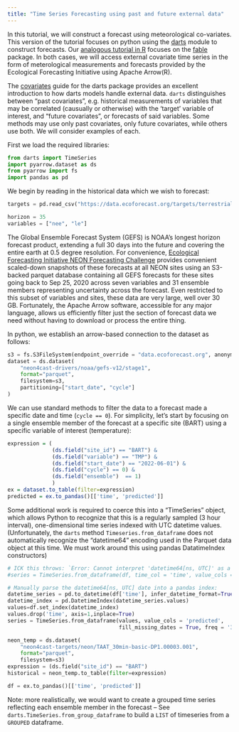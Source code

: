 ```yaml
---
title: "Time Series Forecasting using past and future external data"
---
```



In this tutorial, we will construct a forecast using meteorological co-variates.
This version of the tutorial focuses on python using the [darts](https://unit8co.github.io/darts) module to construct forecasts. Our [analogous tutorial in R]() focuses on the [fable](https://fable.tidyverts.org/) package.  In both cases, we will access external covariate time series in the form of meterological measurements and forecasts provided by the Ecological Forecasting Initiative using Apache Arrow(R). 


The [covariates](https://unit8co.github.io/darts/userguide/covariates.html) guide for the darts package provides an excellent introduction to how darts models handle external data. 
`darts` distinguishes between "past covariates", e.g. historical measurements of variables that may be correlated (causually or otherwise) with the 'target' variable of interest, and "future covariates", or forecasts of said variables. Some methods may use only past covariates, only future covariates, while others use both.  We will consider examples of each.


First we load the required libraries:

```python
from darts import TimeSeries
import pyarrow.dataset as ds
from pyarrow import fs
import pandas as pd

```


We begin by reading in the historical data which we wish to forecast:

```python
targets = pd.read_csv("https://data.ecoforecast.org/targets/terrestrial_daily/terrestrial_daily-targets.csv.gz")
```



```python
horizon = 35
variables = ["nee", "le"]
```




The Global Ensemble Forecast System (GEFS) is NOAA's longest horizon forecast product, extending a full 30 days into the future and covering the entire earth at 0.5 degree resolution. 
For convenience, [Ecological Forecasting Initiative NEON Forecasting Challenge](https://projects.ecoforecast.org/neon4cast-docs) provides convenient scaled-down snapshots of these forecasts at all NEON sites using an S3-backed parquet database containing all GEFS forecasts for these sites going back to Sep 25, 2020 across seven variables and 31 ensemble members representing uncertainty across the forecast.
Even restricted to this subset of variables and sites, these data are very large, well over 30 GB. 
Fortunately, the Apache Arrow software, accessible for any major language, allows us efficiently filter just the section of forecast data we need without having to download or process the entire thing.


In python, we establish an arrow-based connection to the dataset as follows:

```python
s3 = fs.S3FileSystem(endpoint_override = "data.ecoforecast.org", anonymous = True)
dataset = ds.dataset(
    "neon4cast-drivers/noaa/gefs-v12/stage1",
    format="parquet",
    filesystem=s3,
    partitioning=["start_date", "cycle"]
)
```

We can use standard methods to filter the data to a forecast made a specific date and time (`cycle == 0`).
For simplicity, let's start by focusing on a single ensemble member of the forecast at a specific site (BART) using a specific variable of interest (temperature):

```r
expression = (
              (ds.field("site_id") == "BART") &
              (ds.field("variable") == "TMP") &
              (ds.field("start_date") == "2022-06-01") &
              (ds.field("cycle") == 0) &
              (ds.field("ensemble")  == 1)
              )
ex = dataset.to_table(filter=expression)
predicted = ex.to_pandas()[['time', 'predicted']]


```

Some additional work is required to coerce this into a "TimeSeries" object, which allows Python to recognize that this is a regularly sampled (3 hour interval), one-dimensional time series indexed with UTC datetime values.
(Unfortunately, the `darts` method `Timeseries.from_dataframe` does not automatically recognize the "datetime64" encoding used in the Parquet data object at this time.  We must work around this using pandas DatatimeIndex constructors)

```python
# ICK this throws: `Error: Cannot interpret 'datetime64[ns, UTC]' as a data type`
#series = TimeSeries.from_dataframe(df, time_col = 'time', value_cols = 'predicted', fill_missing_dates = True)

# Manually parse the datetime64[ns, UTC] date into a pandas index:
datetime_series = pd.to_datetime(df['time'], infer_datetime_format=True, utc=True)
datetime_index = pd.DatetimeIndex(datetime_series.values)
values=df.set_index(datetime_index)
values.drop('time', axis=1,inplace=True)
series = TimeSeries.from_dataframe(values, value_cols = 'predicted',
                                   fill_missing_dates = True, freq = '3H')

```



```python
neon_temp = ds.dataset(
    "neon4cast-targets/neon/TAAT_30min-basic-DP1.00003.001",
    format="parquet",
    filesystem=s3)
expression = (ds.field("site_id") == "BART")
historical = neon_temp.to_table(filter=expression)

df = ex.to_pandas()[['time', 'predicted']]
```



Note: more realistically, we would want to create a grouped time series reflecting each ensemble member in the forecast -- See  `darts.TimeSeries.from_group_dataframe` to build a `LIST` of timeseries from a `GROUPED` dataframe.





